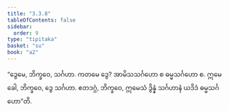 ```yaml
---
title: "3.3.8"
tableOfContents: false
sidebar:
  order: 9
type: "tipitaka"
basket: "su"
book: "a2"
---
```



<DynamicBreadcrumb />

<Division number="149" book="a2">

<Paragraph number="240" book="a2">
“ဒွေမေ, ဘိက္ခဝေ, သင်္ဂဟာ. ကတမေ ဒွေ? အာမိသသင်္ဂဟော စ ဓမ္မသင်္ဂဟော စ. ဣမေ ခေါ, ဘိက္ခဝေ, ဒွေ သင်္ဂဟာ. ဧတဒဂ္ဂံ, ဘိက္ခဝေ, ဣမေသံ ဒွိန္နံ သင်္ဂဟာနံ ယဒိဒံ ဓမ္မသင်္ဂဟော”တိ.
</Paragraph>
</Division>